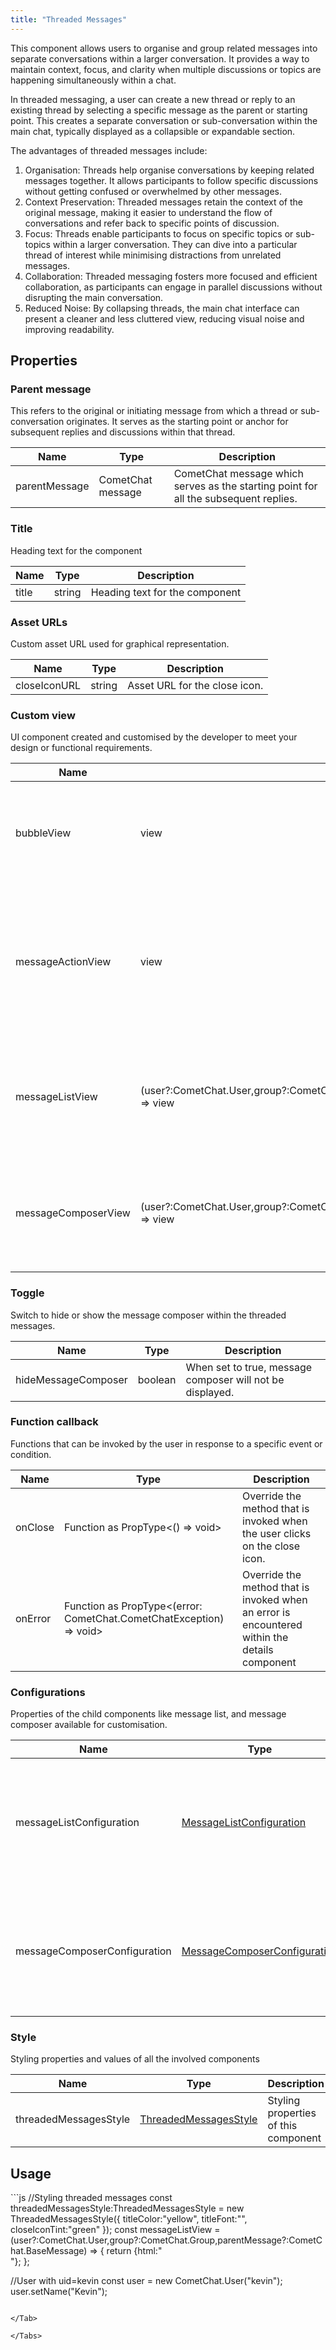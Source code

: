 ```yaml
---
title: "Threaded Messages"
---
```


This component allows users to organise and group related messages into separate conversations within a larger conversation. It provides a way to maintain context, focus, and clarity when multiple discussions or topics are happening simultaneously within a chat.

In threaded messaging, a user can create a new thread or reply to an existing thread by selecting a specific message as the parent or starting point. This creates a separate conversation or sub-conversation within the main chat, typically displayed as a collapsible or expandable section.

The advantages of threaded messages include:

1. Organisation: Threads help organise conversations by keeping related messages together. It allows participants to follow specific discussions without getting confused or overwhelmed by other messages.
2. Context Preservation: Threaded messages retain the context of the original message, making it easier to understand the flow of conversations and refer back to specific points of discussion.
3. Focus: Threads enable participants to focus on specific topics or sub-topics within a larger conversation. They can dive into a particular thread of interest while minimising distractions from unrelated messages.
4. Collaboration: Threaded messaging fosters more focused and efficient collaboration, as participants can engage in parallel discussions without disrupting the main conversation.
5. Reduced Noise: By collapsing threads, the main chat interface can present a cleaner and less cluttered view, reducing visual noise and improving readability.

## Properties

### Parent message

This refers to the original or initiating message from which a thread or sub-conversation originates. It serves as the starting point or anchor for subsequent replies and discussions within that thread.

| Name          | Type              | Description                                                                          |
| ------------- | ----------------- | ------------------------------------------------------------------------------------ |
| parentMessage | CometChat message | CometChat message which serves as the starting point for all the subsequent replies. |

### Title

Heading text for the component

| Name  | Type   | Description                    |
| ----- | ------ | ------------------------------ |
| title | string | Heading text for the component |

### Asset URLs

Custom asset URL used for graphical representation.

| Name         | Type   | Description                   |
| ------------ | ------ | ----------------------------- |
| closeIconURL | string | Asset URL for the close icon. |

### Custom view

UI component created and customised by the developer to meet your design or functional requirements.

| Name                | Type                                                                                       | Description                                                                               |
| ------------------- | ------------------------------------------------------------------------------------------ | ----------------------------------------------------------------------------------------- |
| bubbleView          | view                                                                                       | User-defined component to customise the parent message's bubble.                          |
| messageActionView   | view                                                                                       | User-defined component to customise the message actions available for the parent message. |
| messageListView     | (user?:CometChat.User,group?:CometChat.Group,parentMessage?:CometChat.BaseMessage) => view | User-defined Vue component to customise the message list.                                 |
| messageComposerView | (user?:CometChat.User,group?:CometChat.Group,parentMessage?:CometChat.BaseMessage) => view | User-defined Vue component to customise the message composer.                             |

### Toggle

Switch to hide or show the message composer within the threaded messages.

| Name                | Type    | Description                                               |
| ------------------- | ------- | --------------------------------------------------------- |
| hideMessageComposer | boolean | When set to true, message composer will not be displayed. |

### Function callback

Functions that can be invoked by the user in response to a specific event or condition.

| Name    | Type                                                                 | Description                                                                                   |
| ------- | -------------------------------------------------------------------- | --------------------------------------------------------------------------------------------- |
| onClose | Function as PropType\<() => void>                                    | Override the method that is invoked when the user clicks on the close icon.                   |
| onError | Function as PropType\<(error: CometChat.CometChatException) => void> | Override the method that is invoked when an error is encountered within the details component |

### Configurations

Properties of the child components like message list, and message composer available for customisation.

| Name                         | Type                                                                            | Description                                                                                                   |
| ---------------------------- | ------------------------------------------------------------------------------- | ------------------------------------------------------------------------------------------------------------- |
| messageListConfiguration     | [MessageListConfiguration](/web-shared/message-list-configuration)         | Properties of the message list component that are available for customisation via the messages component.     |
| messageComposerConfiguration | [MessageComposerConfiguration](/web-shared/message-composer-configuration) | Properties of the message composer component that are available for customisation via the messages component. |

### Style

Styling properties and values of all the involved components

| Name                  | Type                                                            | Description                          |
| --------------------- | --------------------------------------------------------------- | ------------------------------------ |
| threadedMessagesStyle | [ThreadedMessagesStyle](/web-shared/threadedmessagesstyle) | Styling properties of this component |

## Usage

<Tabs>
<Tab title="Vue">
```js
//Styling threaded messages
const threadedMessagesStyle:ThreadedMessagesStyle = new ThreadedMessagesStyle({
titleColor:"yellow",
titleFont:"",
closeIconTint:"green"
});
const messageListView = (user?:CometChat.User,group?:CometChat.Group,parentMessage?:CometChat.BaseMessage) => {
  return  {html:"<div></div>"};
};

//User with uid=kevin
const user = new CometChat.User("kevin");
user.setName("Kevin");

<CometChatThreadedMessages :messageListView="messageListView" :user="user" :threadedMessagesStyle="threadedMessagesStyle"></CometChatThreadedMessages>
```

</Tab>

</Tabs>
